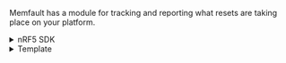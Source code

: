 Memfault has a module for tracking and reporting what resets are taking place on
your platform.

<details>

<summary> nRF5 SDK </summary>

Add the following file to your build system:

```
  ${MEMFAULT_SDK_ROOT}/ports/nrf5_sdk/memfault_platform_metrics.c
```

Add call to `memfault_platform_reboot_tracking_boot()` from
`memfault_platform_boot()`

```diff
//! @file memfault_platform_port.c

int memfault_platform_boot(void) {
+ memfault_platform_reboot_tracking_boot();
+
  memfault_build_info_dump();
}
```

</details>

<details>

<summary> Template </summary>

#### Allocate noinit region

A region of RAM that does not get initialized across resets needs to be
allocated for saving information about resets that are about to take place.

```diff
//! @file memfault_platform_port.c

+ MEMFAULT_PUT_IN_SECTION(".noinit")
+ static uint8_t s_reboot_tracking[MEMFAULT_REBOOT_TRACKING_REGION_SIZE];
```

:::note

You will need to update your linker script for the variable to be in noinit RAM.

:::

#### Collect reboot info

```diff
//! @file memfault_platform_port.c

int memfault_platform_boot(void) {
+  sResetBootupInfo reset_info = { 0 };
+  memfault_reboot_reason_get(&reset_info);
+  memfault_reboot_tracking_boot(s_reboot_tracking, &reset_info);
  memfault_build_info_dump();
}
```

#### Add `memfault_reboot_reason_get()`

<details>

<summary> EFM/EFR (Gecko SDK) </summary>

Add the following file to your build system:

```
  ${MEMFAULT_SDK_ROOT}/ports/emlib/rmu_reboot_tracking.c
```

</details>

<details>

<summary> STM32CubeF4 </summary>

Add the following file to your build system:

```
  ${MEMFAULT_SDK_ROOT}/ports/stm32cube/f4/rcc_reboot_tracking.c
```

</details>

<details>

<summary> STM32CubeL4 </summary>

Add the following file to your build system:

```
  ${MEMFAULT_SDK_ROOT}/ports/stm32cube/l4/rcc_reboot_tracking.c
```

</details>

<details>

<summary> STM32CubeWB </summary>

Add the following file to your build system:

```
  ${MEMFAULT_SDK_ROOT}/ports/stm32cube/wb/rcc_reboot_tracking.c
```

</details>

<details>

<summary> NXP S32 SDK </summary>

Add the following file to your build system:

```
  ${MEMFAULT_SDK_ROOT}/ports/s32sdk/rcm_reboot_tracking.c
```

</details>

<details>

<summary> Other </summary>

Implement the following function for your MCU. The ports listed above serve as a
good reference.

```c
//! @file memfault_platform_port.c

void memfault_reboot_reason_get(sResetBootupInfo *info) {
  const uint32_t reset_cause = 0; // TODO: Populate with MCU reset reason
  eMemfaultRebootReason reset_reason = kMfltRebootReason_Unknown;

  // TODO: Convert MCU specific reboot reason to memfault enum

  *info = (sResetBootupInfo) {
    .reset_reason_reg = reset_cause,
    .reset_reason = reset_reason,
  };
}
```

</details>

</details>
